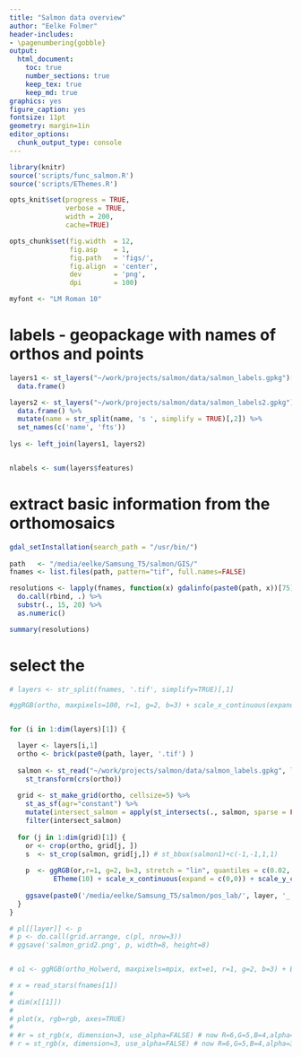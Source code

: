 ```yaml
---
title: "Salmon data overview"
author: "Eelke Folmer"
header-includes:
- \pagenumbering{gobble}
output:
  html_document:
    toc: true
    number_sections: true
    keep_tex: true
    keep_md: true
graphics: yes
figure_caption: yes
fontsize: 11pt
geometry: margin=1in
editor_options: 
  chunk_output_type: console
---
```


```r
library(knitr)
source('scripts/func_salmon.R')
source('scripts/EThemes.R')

opts_knit$set(progress = TRUE, 
              verbose = TRUE, 
              width = 200, 
              cache=TRUE)

opts_chunk$set(fig.width  = 12, 
               fig.asp    = 1,
               fig.path   = 'figs/',
               fig.align  = 'center',
               dev        = 'png',
               dpi        = 100)

myfont <- "LM Roman 10"
```

# labels - geopackage with names of orthos and points

```r
layers1 <- st_layers("~/work/projects/salmon/data/salmon_labels.gpkg")[c(1,4)] %>%
  data.frame()

layers2 <- st_layers("~/work/projects/salmon/data/salmon_labels2.gpkg")[c(1,4)] %>%
  data.frame() %>%
  mutate(name = str_split(name, 's ', simplify = TRUE)[,2]) %>%
  set_names(c('name', 'fts'))
  
lys <- left_join(layers1, layers2)


nlabels <- sum(layers$features)
```

# extract basic information from the orthomosaics

```r
gdal_setInstallation(search_path = "/usr/bin/")
  
path   <- "/media/eelke/Samsung_T5/salmon/GIS/"
fnames <- list.files(path, pattern="tif", full.names=FALSE)

resolutions <- lapply(fnames, function(x) gdalinfo(paste0(path, x))[75] ) %>%
  do.call(rbind, .) %>%
  substr(., 15, 20) %>%
  as.numeric()

summary(resolutions)
```

# select the 

```r

# layers <- str_split(fnames, '.tif', simplify=TRUE)[,1]

#ggRGB(ortho, maxpixels=100, r=1, g=2, b=3) + scale_x_continuous(expand = c(0,0)) + scale_y_continuous(expand = c(0,0)) + geom_sf(data=salmon_sf)


for (i in 1:dim(layers)[1]) {  

  layer <- layers[i,1]
  ortho <- brick(paste0(path, layer, '.tif') )
  
  salmon <- st_read("~/work/projects/salmon/data/salmon_labels.gpkg", layer = layer) %>%
    st_transform(crs(ortho))
  
  grid <- st_make_grid(ortho, cellsize=5) %>%
    st_as_sf(agr="constant") %>%
    mutate(intersect_salmon = apply(st_intersects(., salmon, sparse = FALSE), 1, any)) %>%
    filter(intersect_salmon) 
  
  for (j in 1:dim(grid)[1]) {
    or <- crop(ortho, grid[j, ])
    s  <- st_crop(salmon, grid[j,]) # st_bbox(salmon1)+c(-1,-1,1,1)
  
    p  <- ggRGB(or,r=1, g=2, b=3, stretch = "lin", quantiles = c(0.02, 0.98)) + geom_sf(data=s, col='black', fill="red", shape=21, size=2) + # limits = matrix(c(0,255,0,255,0,255), ncol=2, by=TRUE)
           ETheme(10) + scale_x_continuous(expand = c(0,0)) + scale_y_continuous(expand = c(0,0))
  
    ggsave(paste0('/media/eelke/Samsung_T5/salmon/pos_lab/', layer, '_',  j, '.png'), p, width=4, height=4)
  }
}

# pl[[layer]] <- p
# p <- do.call(grid.arrange, c(pl, nrow=3))
# ggsave('salmon_grid2.png', p, width=8, height=8)


# o1 <- ggRGB(ortho_Holwerd, maxpixels=mpix, ext=e1, r=1, g=2, b=3) + ETheme(12) + scale_x_continuous(expand = c(0,0)) + scale_y_continuous(expand = c(0,0)) ext=e1,

# x = read_stars(fnames[1])
# 
# dim(x[[1]])
# 
# plot(x, rgb=rgb, axes=TRUE)
# 
# #r = st_rgb(x, dimension=3, use_alpha=FALSE) # now R=6,G=5,B=4,alpha=3
# r = st_rgb(x, dimension=3, use_alpha=FALSE) # now R=6,G=5,B=4,alpha=3  x[,,,c(1,2,3,4)]

  
```

